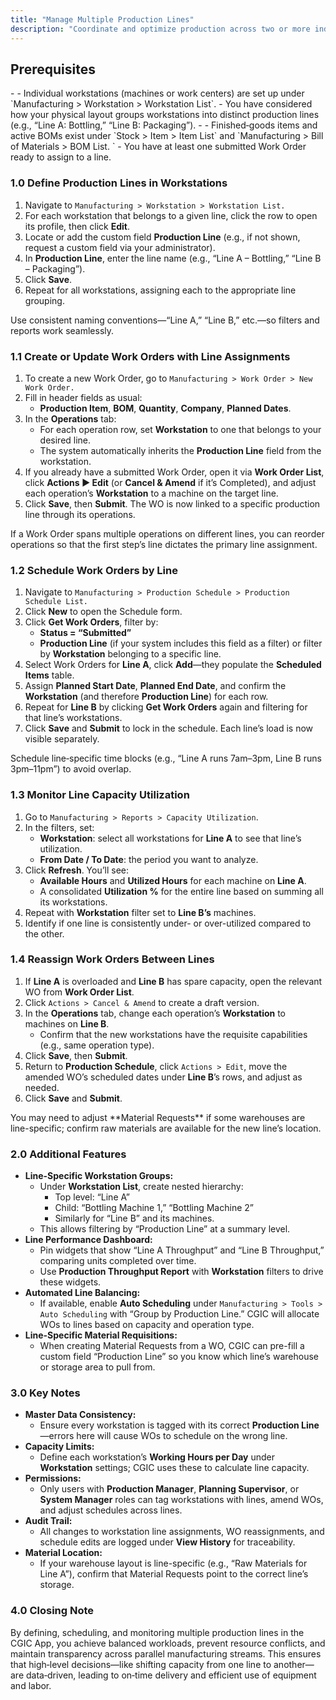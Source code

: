 ```yaml
---
title: "Manage Multiple Production Lines"
description: "Coordinate and optimize production across two or more independent lines—each with its own workstations, capacity, and schedules—so you can maximize throughput and avoid bottlenecks in the CGIC App."
---
```


## **Prerequisites**

<CardGroup cols={1}>
  <Card title="Workstation & Line Configuration" icon="circle-dot" iconType="duotone">
    - - Individual workstations (machines or work centers) are set up under `Manufacturing > Workstation > Workstation List`.
        - You have considered how your physical layout groups workstations into distinct production lines (e.g., “Line A: Bottling,” “Line B: Packaging”).
  </Card>
  <Card title="Work Orders & BOMs" icon="circle-dot" iconType="duotone">
    - - Finished‐goods items and active BOMs exist under `Stock > Item > Item List` and `Manufacturing > Bill of Materials > BOM List.  `
        - You have at least one submitted Work Order ready to assign to a line.
  </Card>
</CardGroup>

### 1.0 Define Production Lines in Workstations

1. Navigate to `Manufacturing > Workstation > Workstation List.`
2. For each workstation that belongs to a given line, click the row to open its profile, then click **Edit**.
3. Locate or add the custom field **Production Line** (e.g., if not shown, request a custom field via your administrator).
4. In **Production Line**, enter the line name (e.g., “Line A – Bottling,” “Line B – Packaging”).
5. Click **Save**.
6. Repeat for all workstations, assigning each to the appropriate line grouping.

<Tip>
  Use consistent naming conventions—“Line A,” “Line B,” etc.—so filters and reports work seamlessly.
</Tip>

### 1.1 Create or Update Work Orders with Line Assignments

1. To create a new Work Order, go to `Manufacturing > Work Order > New Work Order.`
2. Fill in header fields as usual:
   - **Production Item**, **BOM**, **Quantity**, **Company**, **Planned Dates**.
3. In the **Operations** tab:
   - For each operation row, set **Workstation** to one that belongs to your desired line.
   - The system automatically inherits the **Production Line** field from the workstation.
4. If you already have a submitted Work Order, open it via **Work Order List**, click **Actions ▶️ Edit** (or **Cancel & Amend** if it’s Completed), and adjust each operation’s **Workstation** to a machine on the target line.
5. Click **Save**, then **Submit**. The WO is now linked to a specific production line through its operations.

<Note>
  If a Work Order spans multiple operations on different lines, you can reorder operations so that the first step’s line dictates the primary line assignment.
</Note>

### 1.2 Schedule Work Orders by Line

1. Navigate to `Manufacturing > Production Schedule > Production Schedule List.`
2. Click **New** to open the Schedule form.
3. Click **Get Work Orders**, filter by:
   - **Status = “Submitted”**
   - **Production Line** (if your system includes this field as a filter) or filter by **Workstation** belonging to a specific line.
4. Select Work Orders for **Line A**, click **Add**—they populate the **Scheduled Items** table.
5. Assign **Planned Start Date**, **Planned End Date**, and confirm the **Workstation** (and therefore **Production Line**) for each row.
6. Repeat for **Line B** by clicking **Get Work Orders** again and filtering for that line’s workstations.
7. Click **Save** and **Submit** to lock in the schedule. Each line’s load is now visible separately.

<Tip>
  Schedule line‐specific time blocks (e.g., “Line A runs 7am–3pm, Line B runs 3pm–11pm”) to avoid overlap.
</Tip>

### 1.3 Monitor Line Capacity Utilization

1. Go to `Manufacturing > Reports > Capacity Utilization`.
2. In the filters, set:
   - **Workstation**: select all workstations for **Line A** to see that line’s utilization.
   - **From Date / To Date**: the period you want to analyze.
3. Click **Refresh**. You’ll see:
   - **Available Hours** and **Utilized Hours** for each machine on **Line A**.
   - A consolidated **Utilization %** for the entire line based on summing all its workstations.
4. Repeat with **Workstation** filter set to **Line B’s** machines.
5. Identify if one line is consistently under- or over-utilized compared to the other.

### 1.4 Reassign Work Orders Between Lines

1. If **Line A** is overloaded and **Line B** has spare capacity, open the relevant WO from **Work Order List**.
2. Click `Actions > Cancel & Amend` to create a draft version.
3. In the **Operations** tab, change each operation’s **Workstation** to machines on **Line B**.
   - Confirm that the new workstations have the requisite capabilities (e.g., same operation type).
4. Click **Save**, then **Submit**.
5. Return to **Production Schedule**, click `Actions > Edit`, move the amended WO’s scheduled dates under **Line B**’s rows, and adjust as needed.
6. Click **Save** and **Submit**.

<Note>
  You may need to adjust **Material Requests** if some warehouses are line-specific; confirm raw materials are available for the new line’s location.
</Note>

### 2.0 Additional Features

- **Line-Specific Workstation Groups:**
  - Under **Workstation List**, create nested hierarchy:
    - Top level: “Line A”
    - Child: “Bottling Machine 1,” “Bottling Machine 2”
    - Similarly for “Line B” and its machines.
  - This allows filtering by “Production Line” at a summary level.
- **Line Performance Dashboard:**
  - Pin widgets that show “Line A Throughput” and “Line B Throughput,” comparing units completed over time.
  - Use **Production Throughput Report** with **Workstation** filters to drive these widgets.
- **Automated Line Balancing:**
  - If available, enable **Auto Scheduling** under `Manufacturing > Tools > Auto Scheduling` with “Group by Production Line.” CGIC will allocate WOs to lines based on capacity and operation type.
- **Line-Specific Material Requisitions:**
  - When creating Material Requests from a WO, CGIC can pre-fill a custom field “Production Line” so you know which line’s warehouse or storage area to pull from.

### 3.0 Key Notes

- **Master Data Consistency:**
  - Ensure every workstation is tagged with its correct **Production Line**—errors here will cause WOs to schedule on the wrong line.
- **Capacity Limits:**
  - Define each workstation’s **Working Hours per Day** under **Workstation** settings; CGIC uses these to calculate line capacity.
- **Permissions:**
  - Only users with **Production Manager**, **Planning Supervisor**, or **System Manager** roles can tag workstations with lines, amend WOs, and adjust schedules across lines.
- **Audit Trail:**
  - All changes to workstation line assignments, WO reassignments, and schedule edits are logged under **View History** for traceability.
- **Material Location:**
  - If your warehouse layout is line-specific (e.g., “Raw Materials for Line A”), confirm that Material Requests point to the correct line’s storage.

### 4.0 Closing Note

By defining, scheduling, and monitoring multiple production lines in the CGIC App, you achieve balanced workloads, prevent resource conflicts, and maintain transparency across parallel manufacturing streams. This ensures that high‐level decisions—like shifting capacity from one line to another—are data‐driven, leading to on‐time delivery and efficient use of equipment and labor.
